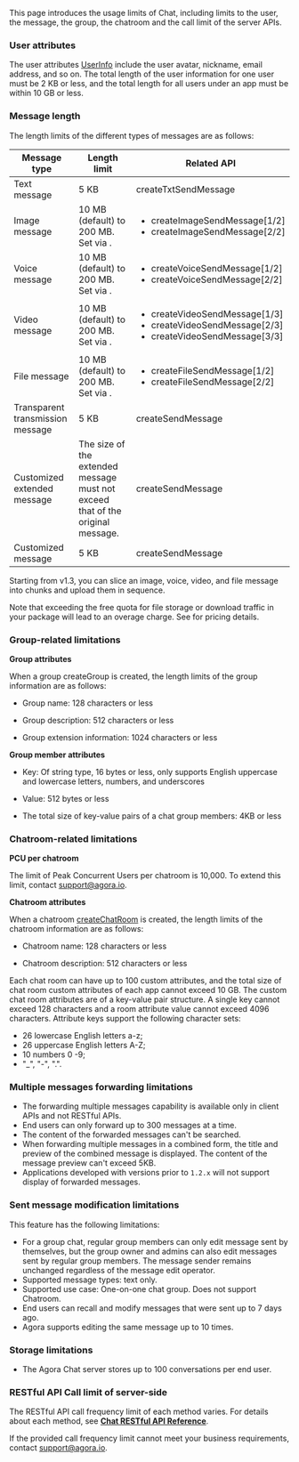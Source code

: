 This page introduces the usage limits of Chat, including limits to the user, the message, the group, the chatroom and the call limit of the server APIs.

### User attributes

The user attributes [UserInfo](https://hyphenateinc.github.io/android_reference/classio_1_1agora_1_1chat_1_1_user_info.html) include the user avatar, nickname, email address, and so on. The total length of the user information for one user must be 2 KB or less, and the total length for all users under an app must be within 10 GB or less.

### Message length

The length limits of the different types of messages are as follows:

| **Message type** | **Length limit** | **Related API** |
| --- | --- | --- |
| Text message | 5 KB | <Link to = "{{global.CHAT_SDK_API_ANDROID}}/classio_1_1agora_1_1chat_1_1_chat_message.html#af6312e5ea0ca70b36d22c5e0bdfc288f">createTxtSendMessage</Link> |
| Image message | 10 MB (default) to 200 MB. Set via <Link to="{{Global.AGORA_CONSOLE_URL}}"><Vg k="CONSOLE" /></Link>. | <ul><li><Link to = "{{global.CHAT_SDK_API_ANDROID}}/classio_1_1agora_1_1chat_1_1_chat_message.html#af8d0cd1cfc67aa8deb50386ff4dac2cd">createImageSendMessage[1/2]</Link></li><li><Link to = "{{global.CHAT_SDK_API_ANDROID}}/classio_1_1agora_1_1chat_1_1_chat_message.html#a1207ebdd9c5ee4abd78ca1e49de6c7e1">createImageSendMessage[2/2]</Link></li> </ul>|
| Voice message | 10 MB (default) to 200 MB. Set via <Link to="{{Global.AGORA_CONSOLE_URL}}"><Vg k="CONSOLE" /></Link>. | <ul><li><Link to = "{{global.CHAT_SDK_API_ANDROID}}/classio_1_1agora_1_1chat_1_1_chat_message.html#afff9282db0b4fe2086a7afc70dc092f8">createVoiceSendMessage[1/2]</Link></li><li><Link to = "{{global.CHAT_SDK_API_ANDROID}}/classio_1_1agora_1_1chat_1_1_chat_message.html#a5935e8c3e8ed4069b01ca38b1f1a6ab9">createVoiceSendMessage[2/2]</Link></li></ul> |
| Video message | 10 MB (default) to 200 MB. Set via <Link to="{{Global.AGORA_CONSOLE_URL}}"><Vg k="CONSOLE" /></Link>. | <ul><li><Link to = "{{global.CHAT_SDK_API_ANDROID}}/classio_1_1agora_1_1chat_1_1_chat_message.html#ac78142ff1dfe3fa07d63027978a9ef84">createVideoSendMessage[1/3]</Link></li><li><Link to = "{{global.CHAT_SDK_API_ANDROID}}/classio_1_1agora_1_1chat_1_1_chat_message.html#a487c212c323a110d1d5ca6406903e11f">createVideoSendMessage[2/3]</Link></li><li><Link to = "{{global.CHAT_SDK_API_ANDROID}}/classio_1_1agora_1_1chat_1_1_chat_message.html#aae1215a31dad2f68bcad9a321defe3fd">createVideoSendMessage[3/3]</Link></li></ul>|
| File message | 10 MB (default) to 200 MB. Set via <Link to="{{Global.AGORA_CONSOLE_URL}}"><Vg k="CONSOLE" /></Link>. | <ul><li><Link to = "{{global.CHAT_SDK_API_ANDROID}}/classio_1_1agora_1_1chat_1_1_chat_message.html#a7b0d8a9c7edb6a7ed02a02a9d67d65f7">createFileSendMessage[1/2]</Link></li><li><Link to = "{{global.CHAT_SDK_API_ANDROID}}/classio_1_1agora_1_1chat_1_1_chat_message.html#acbab1df477a2b8a5aaf7053e27fc9232">createFileSendMessage[2/2]</Link></li></ul>|
| Transparent transmission message | 5 KB | <Link to = "{{global.CHAT_SDK_API_ANDROID}}/classio_1_1agora_1_1chat_1_1_chat_message.html#a1c26e1f6420a89921bae7eb9ea362506">createSendMessage</Link> |
| Customized extended message | The size of the extended message must not exceed that of the original message. | <Link to = "{{global.CHAT_SDK_API_ANDROID}}/classio_1_1agora_1_1chat_1_1_chat_message.html#a1c26e1f6420a89921bae7eb9ea362506">createSendMessage</Link> |
| Customized message | 5 KB | <Link to = "{{global.CHAT_SDK_API_ANDROID}}/classio_1_1agora_1_1chat_1_1_chat_message.html#a1c26e1f6420a89921bae7eb9ea362506">createSendMessage</Link> |

Starting from v1.3, you can slice an image, voice, video, and file message into chunks and upload them in sequence.

<Admonition type="info" title="Note">Note that exceeding the free quota for file storage or download traffic in your package will lead to an overage charge. See <Vg k="CONSOLE" /> for pricing details.</Admonition>

### Group-related limitations

**Group attributes**

When a group <Link to = "{{global.CHAT_SDK_API_ANDROID}}/classio_1_1agora_1_1chat_1_1_group_manager.html#a57cfa23aae3b00d282b75023fc43899c">createGroup</Link> is created, the length limits of the group information are as follows:


- Group name: 128 characters or less

- Group description: 512 characters or less

- Group extension information: 1024 characters or less

**Group member attributes**

- Key: Of string type, 16 bytes or less, only supports English uppercase and lowercase letters, numbers, and underscores

- Value: 512 bytes or less

- The total size of key-value pairs of a chat group members: 4KB or less

### Chatroom-related limitations

**PCU per chatroom**

The limit of Peak Concurrent Users per chatroom is 10,000. To extend this limit, contact support@agora.io.

**Chatroom attributes**

When a chatroom [createChatRoom](https://hyphenateinc.github.io/android_reference/classio_1_1agora_1_1chat_1_1_chat_room_manager.html#a6ea3f7131041f844e710f00996091cab) is created, the length limits of the chatroom information are as follows:

- Chatroom name: 128 characters or less

- Chatroom description: 512 characters or less

Each chat room can have up to 100 custom attributes, and the total size of chat room custom attributes of each app cannot exceed 10 GB. The custom chat room attributes are of a key-value pair structure. A single key cannot exceed 128 characters and a room attribute value cannot exceed 4096 characters. Attribute keys support the following character sets:
- 26 lowercase English letters a-z;
- 26 uppercase English letters A-Z;
- 10 numbers 0 -9;
- "_", "-", ".".

### Multiple messages forwarding limitations

* The forwarding multiple messages​ capability is available only in client APIs and not RESTful APIs. 
* End users can only forward up to 300 messages at a time. 
* The content of the forwarded messages can't be searched. 
* When forwarding multiple messages in a combined form, the title and preview of the combined message is displayed. The content of the message preview can't exceed 5KB.
* Applications developed with <Vpd k="SDK" /> versions prior to `1.2.x` will not support display of forwarded messages.

### Sent message modification limitations

This feature has the following limitations:

* For a group chat, regular group members can only edit message sent by themselves, but the group owner and admins can also edit messages sent by regular group members. The message sender remains unchanged regardless of the message edit operator.
* Supported message types: text only.  
* Supported use case: One-on-one chat group. Does not support Chatroom. 
* End users can recall and modify messages that were sent up to 7 days ago.
* Agora supports editing the same message up to 10 times.

### Storage limitations

* The Agora Chat server stores up to 100 conversations per end user.

### RESTful API Call limit of server-side

The RESTful API call frequency limit of each method varies. For details about each method, see [**Chat RESTful API Reference**](https://docs.agora.io/en/agora-chat/restful-api/restful-overview).

If the provided call frequency limit cannot meet your business requirements, contact [support@agora.io](mailto:support@agora.io).

